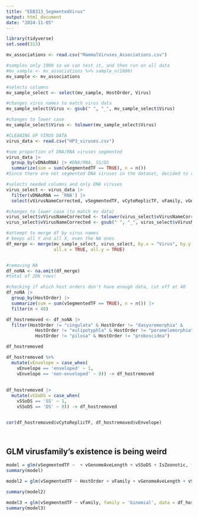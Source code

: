 ```yaml
---
title: "EEB313_SegmentedVirus"
output: html_document
date: "2024-11-05"
---
```


```r
library(tidyverse)
set.seed(313)
```

```r
mv_associations <- read.csv("MammalViruses_Associations.csv")

#samples only 1000 so we can test it, and then run on all data
#mv_sample <- mv_associations %>% sample_n(1000)
mv_sample <- mv_associations 

#selects columns
mv_sample_select <- select(mv_sample, HostOrder, Virus)

#changes virus names to match virus data
mv_sample_select$Virus <- gsub(" ", "_", mv_sample_select$Virus)

#changes to lower case
mv_sample_select$Virus <- tolower(mv_sample_select$Virus)


```

```r
#CLEANING UP VIRUS DATA
virus_data <- read.csv("HP3_viruses.csv")

#see proportion of DNA/RNA viruses segmented
virus_data |> 
  group_by(vDNAoRNA) |> #DNA/RNA, SS/DS
  summarize(sum = sum(vSegmentedTF == TRUE), n = n()) 
#Since there are not segmented DNA viruses in the dataset, decided to remove all DNA viruses

#selects needed columns and only DNA viruses
virus_select <- virus_data |> 
  filter(vDNAoRNA == 'RNA') |> 
  select(vVirusNameCorrected, vSegmentedTF, vCytoReplicTF, vFamily, vGenomeAveLength, vEnvelope, vSSoDS, IsZoonotic)

#changes to lower case (to match mv data)
virus_select$vVirusNameCorrected <- tolower(virus_select$vVirusNameCorrected)
virus_select$vVirusNameCorrected <- gsub(" ", "_", virus_select$vVirusNameCorrected)
```


```r
#attempt to merge df by virus names
# keeps all Y and all X, even the NA ones
df_merge <- merge(mv_sample_select, virus_select, by.x = "Virus", by.y = 'vVirusNameCorrected', 
                  all.x = TRUE, all.y = TRUE) 


#removing NA
df_noNA <- na.omit(df_merge)
#total of 20k rows!

```

```r

#checking if which host orders don't have enough data, cut off at 40
df_noNA |> 
  group_by(HostOrder) |>
  summarize(sum = sum(vSegmentedTF == TRUE), n = n()) |> 
  filter(n < 40)

df_hostremoved <- df_noNA |> 
  filter(HostOrder != "cingulata" & HostOrder != "dasyuromorphia" & 
           HostOrder != "eulipotyphla" & HostOrder != "peramelemorphia" &
           HostOrder != "pilosa" & HostOrder != "proboscidea")

df_hostremoved
```


```r

df_hostremoved %>%
  mutate(vEnvelope = case_when(
    vEnvelope == 'enveloped' ~ 1,
    vEnvelope == 'non-enveloped' ~ 0)) -> df_hostremoved
  
  
df_hostremoved |>
  mutate(vSSoDS = case_when(
    vSSoDS == 'SS' ~ 1,
    vSSoDS == 'DS' ~ 0)) -> df_hostremoved


cor(df_hostremoved$vCytoReplicTF, df_hostremoved$vEnvelope)

  
```


## GLM virusfamily's existence is being weird
```r
model = glm(vSegmentedTF ~  + vGenomeAveLength + vSSoDS + IsZoonotic, family = 'binomial', data = df_hostremoved)
summary(model)

model2 = glm(vSegmentedTF ~ HostOrder + vFamily + vGenomeAveLength + vSSoDS + IsZoonotic, family = 'binomial', data = df_hostremoved)

summary(model2)

model3 = glm(vSegmentedTF ~ vFamily, family = 'binomial', data = df_hostremoved)
summary(model3)
```




